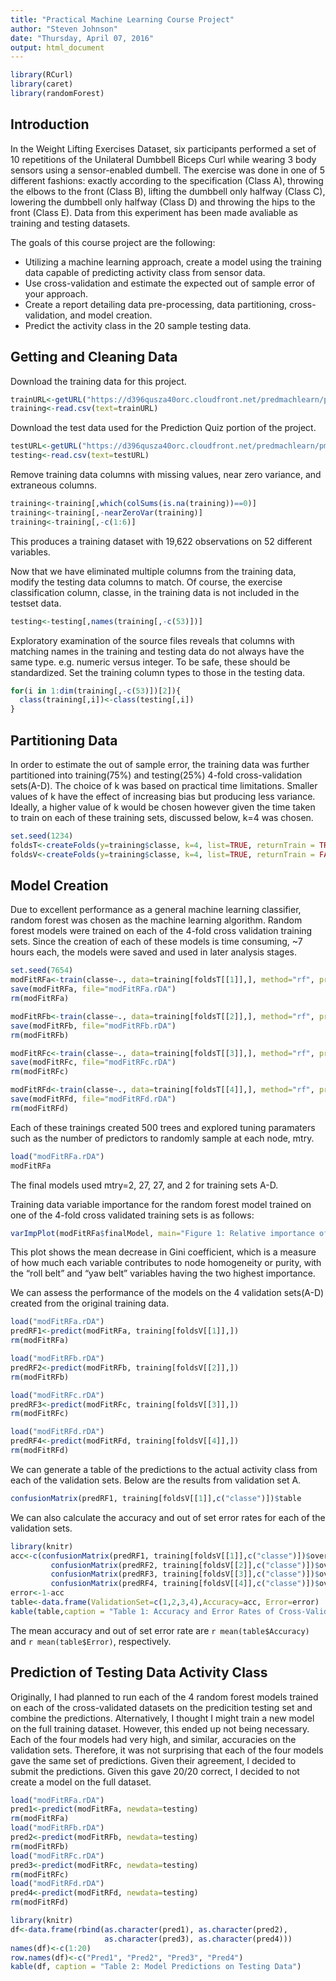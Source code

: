 ```yaml
---
title: "Practical Machine Learning Course Project"
author: "Steven Johnson"
date: "Thursday, April 07, 2016"
output: html_document
---
```

```r
library(RCurl)
library(caret)
library(randomForest)
```


## Introduction
In the Weight Lifting Exercises Dataset, six participants performed a set of 10 repetitions of the Unilateral Dumbbell Biceps Curl while wearing 3 body sensors using a sensor-enabled dumbell. The exercise was done in one of 5 different fashions: exactly according to the specification (Class A), throwing the elbows to the front (Class B), lifting the dumbbell only halfway (Class C), lowering the dumbbell only halfway (Class D) and throwing the hips to the front (Class E). Data from this experiment has been made avaliable as training and testing datasets.

The goals of this course project are the following: 

* Utilizing a machine learning approach, create a model using the training data capable of predicting activity class from sensor data.
* Use cross-validation and estimate the expected out of sample error of your approach.
* Create a report detailing data pre-processing, data partitioning, cross-validation, and model creation.
* Predict the activity class in the 20 sample testing data.

## Getting and Cleaning Data

Download the training data for this project.
```r
trainURL<-getURL("https://d396qusza40orc.cloudfront.net/predmachlearn/pml-training.csv", ssl.verifypeer=0L, followlocation=1L)
training<-read.csv(text=trainURL)
```


Download the test data used for the Prediction Quiz portion of the project. 
```r
testURL<-getURL("https://d396qusza40orc.cloudfront.net/predmachlearn/pml-testing.csv", ssl.verifypeer=0L, followlocation=1L)
testing<-read.csv(text=testURL)
```

Remove training data columns with missing values, near zero variance, and extraneous columns.
```r
training<-training[,which(colSums(is.na(training))==0)]
training<-training[,-nearZeroVar(training)]
training<-training[,-c(1:6)]
```
This produces a training dataset with 19,622 observations on 52 different variables. 

Now that we have eliminated multiple columns from the training data, modify the testing data columns to match. Of course, the exercise classification column, classe, in the training data is not included in the testset data.
```r
testing<-testing[,names(training[,-c(53)])]
```

Exploratory examination of the source files reveals that columns with matching names in the training and testing data do not always have the same type. e.g. numeric versus integer. To be safe, these should be standardized. Set the training column types to those in the testing data.
```r
for(i in 1:dim(training[,-c(53)])[2]){
  class(training[,i])<-class(testing[,i])
}
```

## Partitioning Data

In order to estimate the out of sample error, the training data was further partitioned into training(75%) and testing(25%) 4-fold cross-validation sets(A-D). The choice of k was based on practical time limitations. Smaller values of k have the effect of increasing bias but producing less variance. Ideally, a higher value of k would be chosen however given the time taken to train on each of these training sets, discussed below, k=4 was chosen.
```r
set.seed(1234)
foldsT<-createFolds(y=training$classe, k=4, list=TRUE, returnTrain = TRUE)
foldsV<-createFolds(y=training$classe, k=4, list=TRUE, returnTrain = FALSE)
```

## Model Creation
Due to excellent performance as a general machine learning classifier, random forest was chosen as the machine learning algorithm. Random forest models were trained on each of the 4-fold cross validation training sets. Since the creation of each of these models is time consuming, ~7 hours each, the models were saved and used in later analysis stages.
```r
set.seed(7654)
modFitRFa<-train(classe~., data=training[foldsT[[1]],], method="rf", prox=TRUE)
save(modFitRFa, file="modFitRFa.rDA")
rm(modFitRFa)

modFitRFb<-train(classe~., data=training[foldsT[[2]],], method="rf", prox=TRUE)
save(modFitRFb, file="modFitRFb.rDA")
rm(modFitRFb)

modFitRFc<-train(classe~., data=training[foldsT[[3]],], method="rf", prox=TRUE)
save(modFitRFc, file="modFitRFc.rDA")
rm(modFitRFc)

modFitRFd<-train(classe~., data=training[foldsT[[4]],], method="rf", prox=TRUE)
save(modFitRFd, file="modFitRFd.rDA")
rm(modFitRFd)
```

Each of these trainings created 500 trees and explored tuning paramaters such as the number of predictors to randomly sample at each node, mtry. 
```r
load("modFitRFa.rDA")
modFitRFa
```

The final models used mtry=2, 27, 27, and 2 for training sets A-D. 

Training data variable importance for the random forest model trained on one of the 4-fold cross validated training sets is as follows:
```r
varImpPlot(modFitRFa$finalModel, main="Figure 1: Relative importance of training variables\non Random Forest model", pch=19)
```

This plot shows the mean decrease in Gini coefficient, which is a measure of how much each variable contributes to node homogeneity or purity, with the "roll belt" and "yaw belt" variables having the two highest importance.

We can assess the performance of the models on the 4 validation sets(A-D) created from the original training data.
```r
load("modFitRFa.rDA")
predRF1<-predict(modFitRFa, training[foldsV[[1]],])
rm(modFitRFa)

load("modFitRFb.rDA")
predRF2<-predict(modFitRFb, training[foldsV[[2]],])
rm(modFitRFb)

load("modFitRFc.rDA")
predRF3<-predict(modFitRFc, training[foldsV[[3]],])
rm(modFitRFc)

load("modFitRFd.rDA")
predRF4<-predict(modFitRFd, training[foldsV[[4]],])
rm(modFitRFd)
```

We can generate a table of the predictions to the actual activity class from each of the validation sets. Below are the results from validation set A.
```r
confusionMatrix(predRF1, training[foldsV[[1]],c("classe")])$table
```

We can also calculate the accuracy and out of set error rates for each of the validation sets.
```r
library(knitr)
acc<-c(confusionMatrix(predRF1, training[foldsV[[1]],c("classe")])$overall[1],
         confusionMatrix(predRF2, training[foldsV[[2]],c("classe")])$overall[1],
         confusionMatrix(predRF3, training[foldsV[[3]],c("classe")])$overall[1],
         confusionMatrix(predRF4, training[foldsV[[4]],c("classe")])$overall[1])
error<-1-acc
table<-data.frame(ValidationSet=c(1,2,3,4),Accuracy=acc, Error=error)
kable(table,caption = "Table 1: Accuracy and Error Rates of Cross-Validated Models")
```

The mean accuracy and out of set error rate are `r mean(table$Accuracy)` and `r mean(table$Error)`, respectively.

## Prediction of Testing Data Activity Class
Originally, I had planned to run each of the 4 random forest models trained on each of the cross-validated datasets on the predicition testing set and combine the predictions. Alternatively, I thought I might train a new model on the full training dataset. However, this ended up not being necessary. Each of the four models had very high, and similar, accuracies on the validation sets. Therefore, it was not surprising that each of the four models gave the same set of predictions. Given their agreement, I decided to submit the predictions. Given this gave 20/20 correct, I decided to not create a model on the full dataset.
```r
load("modFitRFa.rDA")
pred1<-predict(modFitRFa, newdata=testing)
rm(modFitRFa)
load("modFitRFb.rDA")
pred2<-predict(modFitRFb, newdata=testing)
rm(modFitRFb)
load("modFitRFc.rDA")
pred3<-predict(modFitRFc, newdata=testing)
rm(modFitRFc)
load("modFitRFd.rDA")
pred4<-predict(modFitRFd, newdata=testing)
rm(modFitRFd)
```

```r
library(knitr)
df<-data.frame(rbind(as.character(pred1), as.character(pred2), 
                     as.character(pred3), as.character(pred4)))
names(df)<-c(1:20)
row.names(df)<-c("Pred1", "Pred2", "Pred3", "Pred4")
kable(df, caption = "Table 2: Model Predictions on Testing Data")
```



